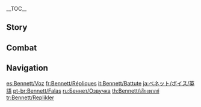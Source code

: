 {{CharacterTabs}}
{{LanguageTabs}}
__TOC__
==Story==
{{VO/Story
|character           = Bennett

|vo_01_01_title      = Hello
|vo_01_01_file       = VO_{language}{character} Hello.ogg
|vo_01_01_tx         = This is your team? Cool... I like the vibe. I'm Bennett, leader of [[Benny's Adventure Team]]. Any chance we can team up? Please?

|vo_02_01_title      = Chat: Treasures
|vo_02_01_file       = VO_{language}{character} Chat - Treasures.ogg
|vo_02_01_tx         = Let's go find some treasure!
|vo_02_02_title      = Chat: Adventures
|vo_02_02_file       = VO_{language}{character} Chat - Adventures.ogg
|vo_02_02_tx         = No one's joined me on an adventure in ages. C'mon, let's go!
|vo_02_03_title      = Chat: Self-Deprecation
|vo_02_03_file       = VO_{language}{character} Chat - Self-Deprecation.ogg
|vo_02_03_tx         = "Good things come to those who don't wait around!" That's what they say, anyway. Knowing my luck, the opposite is probably true for me...

<!-- Weather -->
|vo_03_01_title      = When It Rains
|vo_03_01_file       = VO_{language}{character} When It Rains.ogg
|vo_03_01_tx         = It always rains when I go on an adventure.
|vo_03_02_title      = When Thunder Strikes
|vo_03_02_file       = VO_{language}{character} When Thunder Strikes.ogg
|vo_03_02_tx         = Don't stand too close to me, or you might get hit by lightning too.
|vo_03_03_title      = When the Sun Is Out
|vo_03_03_file       = VO_{language}{character} When the Sun Is Out.ogg
|vo_03_03_tx         = Weather's not bad today... Oh crud, I jinxed it! Now it's bound to rain.
|vo_03_04_title      = When the Wind Is Blowing
|vo_03_04_file       = VO_{language}{character} When the Wind Is Blowing.ogg
|vo_03_04_tx         = Careful! In this kind of wind, it's easy to get hit in the head by flying rocks.

|vo_04_01_title      = Good Morning
|vo_04_01_file       = VO_{language}{character} Good Morning.ogg
|vo_04_01_tx         = Morning! Where's the adventure at today?
|vo_04_02_title      = Good Afternoon
|vo_04_02_file       = VO_{language}{character} Good Afternoon.ogg
|vo_04_02_tx         = I brought a sandwich. You want some? I'll give you hal- *choking* *spluttering* ...Phew. Sorry, nearly choked to death there!
|vo_04_03_title      = Good Evening
|vo_04_03_file       = VO_{language}{character} Good Evening.ogg
|vo_04_03_tx         = Hey, wanna go talk to my dads for a bit? They tell the best adventure stories!
|vo_04_04_title      = Good Night
|vo_04_04_file       = VO_{language}{character} Good Night.ogg
|vo_04_04_tx         = You're headed off? Cool. It was awesome adventuring with you. We should totally do it again!

|vo_05_01_title      = About {name}: Adventure Team
|vo_05_01_file       = VO_{language}{character} About {character} - Adventure Team.ogg
|vo_05_01_tx         = I'm the leader of Benny's Adventure Team &mdash; a rising star in the [[Mondstadt]] [[Adventurers' Guild]]! ...Where are the others? Ah, haha, they're all on leave right now.
|vo_05_02_title      = About {name}: Bad Luck
|vo_05_02_file       = VO_{language}{character} About {character} - Bad Luck.ogg
|vo_05_02_tx         = Eh, it's not as bad as you've heard! Everyone falls into a trapper's pit or gets hit on the head by a falling tree now and then, right?

|vo_06_01_title      = About Us: Teammates
|vo_06_01_file       = VO_{language}{character} About Us - Teammates.ogg
|vo_06_01_tx         = Hahaha, you wish! Benny's Adventure Team has had no vacancies in ages... I mean, you must be spoiled for choice, right? Why'd you wanna join the unluckiest adventurer alive, anyway?

|vo_06_02_title      = About Us: Division of Labor
|vo_06_02_friendship = 6
|vo_06_02_file       = VO_{language}{character} About Us - Division of Labor.ogg
|vo_06_02_tx         = From now on, I'll distract the monsters and set off the traps while you grab the treasure. Sound good? ...You don't like it? Oh &mdash; don't worry about me getting injured! It's what I'm best at... And for you, it would be my pleasure!

|vo_06_03_title      = About Us: Dangerous Places
|vo_06_03_friendship = 6
|vo_06_03_file       = VO_{language}{character} About Us - Dangerous Places.ogg
|vo_06_03_tx         = I think I get why you teamed up with me now. It's 'cause we're the same, you and I &mdash; we both like that adrenaline rush you get from being in dangerous situations. That's what makes adventuring so addictive!

|vo_07_01_title      = About the [[Vision]]
|vo_07_01_friendship = 4
|vo_07_01_file       = VO_{language}{character} About the Vision.ogg
|vo_07_01_tx         = Getting recognized by the gods was the last thing I expected, seeing as how I'm so unlucky all the time. But if the gods haven't given up on me, I guess that means I shouldn't give up on me either.

|vo_07_02_title      = Something to Share
|vo_07_02_file       = VO_{language}{character} Something to Share.ogg
|vo_07_02_tx         = Do you wanna come and see the view of Mondstadt from above some time? It's real pretty at night, when the city's all lit up and you can see the moon reflected on [[Cider Lake]]... Huh? From where? Haha, well, there was this one time when I got picked up by a tornado and ended up on this cliff way up high&mdash; Not interested? Oh, okay then, never mind.

|vo_07_03_title      = Interesting Things
|vo_07_03_file       = VO_{language}{character} Interesting Things.ogg
|vo_07_03_tx         = I actually quite like [[cabbage]]. It's not much to look at, but you can't imagine a world without it. You can grow it anywhere, it goes with everything, and the flavor never gets in the way. I dunno, there's something... nice about being ordinary.

|vo_08_01_title      = About [[Barbara]]
|vo_08_01_friendship = 4
|vo_08_01_file       = VO_{language}{character} About Barbara.ogg
|vo_08_01_tx         = She's the best singer and dancer out there! I always go to watch her in concert after an adventure goes south &mdash; it really lifts my mood, chanting along with all the other fans, cheering her on. It's really kinda magical! It's no wonder she's so popular... Boy, if I had even half her popularity as leader of my adventure team...
|vo_08_01_mention    = Barbara

|vo_08_02_title      = About [[Klee]]
|vo_08_02_friendship = 4
|vo_08_02_file       = VO_{language}{character} About Klee.ogg
|vo_08_02_tx         = She's a cute kid... but I have to keep my distance. Whenever she plays with me, her bombs always end up going off... It's not so much me I'm worried about, it would just be awful if something happened to Klee. The [[Knights of Favonius]] would never forgive me, that's for sure.
|vo_08_02_mention    = Klee

|vo_08_03_title      = About [[Fischl]]
|vo_08_03_friendship = 4
|vo_08_03_file       = VO_{language}{character} About Fischl.ogg
|vo_08_03_tx         = Oh yeah, the Prinzessin der Verurteilung from the world beyond! She's amazing. I keep asking her if we can go adventuring in her [[Immernachtreich|home world]] together, but each time I bring it up she sort of avoids the topic... She's probably just worried about my safety. Her home world sounds like a dangerous place, for sure.
|vo_08_03_mention    = Fischl

|vo_08_04_title      = About [[Jean]]
|vo_08_04_friendship = 4
|vo_08_04_file       = VO_{language}{character} About Jean.ogg
|vo_08_04_tx         = I keep meaning to ask Master Jean for some help with the Mondstadt Adventurers' Guild, but I don't know how to go about it. The Guild doesn't have as many rules and regulations as the Knights of Favonius, the dads and I are pretty laid back about everything. Pretty sure that attitude wouldn't fly with Jean though... I guess I should read up on the Knights' etiquette or something?
|vo_08_04_mention    = Jean

|vo_08_05_title      = About [[Varka]]
|vo_08_05_friendship = 4
|vo_08_05_file       = VO_{language}{character} About Varka.ogg
|vo_08_05_tx         = He's my role model! Talk about team leaders &mdash; he's the Grand Master! Leads the whole darn Knights of Favonius! How incredible do you have to be to do that!? Recently, though, I've been thinking that having a smaller Adventure Team isn't such a bad thing after all. I mean, if things got too busy in the team, I'd have no time to look after all my dads in the guild, would I? Yeah... Yeah, things are fine the way they are.
|vo_08_05_actualtx   = He's my role model! Talk about team leaders &mdash; he's the Grand Master! Leads the whole darn Knights of Favonius! How incredible do you have to be to do that!? Recently, though, I've been thinking that having a smaller Adventure Team isn't such a bad thing after all. I mean, if things got too busy in the team, I'd have no time to look after my dads in the guild, would I? Yeah... Yeah, things are fine the way they are.
|vo_08_05_mention    = Varka

|vo_08_06_title      = About [[Razor]]
|vo_08_06_friendship = 4
|vo_08_06_file       = VO_{language}{character} About Razor.ogg
|vo_08_06_tx         = [[Wolvendom]] guy! Looks a little on the feral side... doesn't talk much... but he's alright! We both love eating meat, so we got that in common. I sometimes cook some meat for him, and he teaches me how wolves communicate in return. Haha! You should join us next time!
|vo_08_06_mention    = Razor

|vo_08_07_title      = About [[Amber]]
|vo_08_07_friendship = 4
|vo_08_07_file       = VO_{language}{character} About Amber.ogg
|vo_08_07_tx         = Oh, I know who you mean. The girl who's always charging around all over the place. She's always off adventuring in the wild, just like me... But if you ever see her near a cooking pot, you'll soon find a cloud of thick black smoke blowing in your direction, followed by the smell of [[Outrider's Champion Steak!|burnt steak]]... Huh, maybe she was born unlucky too?
|vo_08_07_mention    = Amber

|vo_08_08_title      = About [[Noelle]]
|vo_08_08_friendship = 4
|vo_08_08_file       = VO_{language}{character} About Noelle.ogg
|vo_08_08_tx         = Noelle's someone I've been watching for a while. She's really talented, and extremely hardworking. But somehow she's still a maid &mdash; the Knights of Favonius still haven't made her a knight. It's a shame, don't you think? Boy, if she switched to the Adventurers' Guild, she'd easily be one of the best there is.
|vo_08_08_mention    = Noelle

|vo_09_01_title      = More About {name}: I
|vo_09_01_file       = VO_{language}{character} More About {character} - 01.ogg
|vo_09_01_tx         = Oh... you wanna know about me? Haha, I'm just your average adventurer. 'Cept I'm more unlucky than average. Anyway, I'm nothing compared to you &mdash; you're the star of all those legendary tales. What do I got to show for myself?

|vo_09_02_title      = More About {name}: II
|vo_09_02_friendship = 3
|vo_09_02_file       = VO_{language}{character} More About {character} - 02.ogg
|vo_09_02_tx         = "The dads..." That's how I refer to all the older adventurers in Mondstadt. Apparently, I was an orphan kid that they rescued from the most perilous situation ever. How cool is that? I have such terrible luck all the time, and yet I was rescued against the odds and survived all this time. It's a miracle if you ask me.

|vo_09_03_title      = More About {name}: III
|vo_09_03_friendship = 4
|vo_09_03_file       = VO_{language}{character} More About {character} - 03.ogg
|vo_09_03_tx         = You've, uh, noticed then... Heh. Yeah, Benny's Adventure Team has been me on my own for a long time now. Reason is, I have such bad luck that even the most benign of adventures end up turning into the adventure from hell, and no one wants to come with me... Do you feel the same way?

|vo_09_04_title      = More About {name}: IV
|vo_09_04_friendship = 5
|vo_09_04_file       = VO_{language}{character} More About {character} - 04.ogg
|vo_09_04_tx         = I was born unlucky. That's just the way it is, and I've lived with it so long now that I'm just used to it. But you know what? Maybe it's a good thing. It means I know that whatever luck I do have left is gonna run out sooner rather than later... so I'd better make the most of my life while it lasts. You know, go on plenty of adventures, meet loads of people... I mean, if I didn't live like that, I may never have even met you! Can you imagine? Haha!

|vo_09_05_title      = More About {name}: V
|vo_09_05_friendship = 6
|vo_09_05_file       = VO_{language}{character} More About {character} - 05.ogg
|vo_09_05_tx         = Time flies! We've been a team for a while now, haven't we? Anyway, I have a dream I wanna tell you about. Once the Mondstadt Adventurers' Guild becomes the biggest branch in [[Teyvat]], I wanna go adventuring all over the whole world! Benny's Adventure Team will be the greatest adventure team there ever was, because you and me are the greatest adventurers! ..."Since when?" Uh... I don't remember exactly when you signed onto Benny's Adventure Team. But whatever, it's just details, right?

|vo_10_01_title      = {name}'s Hobbies
|vo_10_01_file       = VO_{language}{character} Hobbies.ogg
|vo_10_01_tx         = I like all kinds of things, but most of all, I like adventures! One day I'm gonna find the most valuable treasure in the whole world, and then my dads can have a better life... and the Mondstadt Adventurers' Guild will be back in business!

|vo_10_02_title      = {name}'s Troubles
|vo_10_02_file       = VO_{language}{character} Troubles.ogg
|vo_10_02_tx         = Hmm... Well, if you really wanna know... When I have a bad day, I feel a bit glum. Like, it sucks when I come back empty-handed from an adventure, or when one of my dads' old injuries start acting up. But... they're just small things, really. After a good night's sleep I forget all about them. New day, new start! Haha!

|vo_10_03_title      = Favorite Food
|vo_10_03_file       = VO_{language}{character} Favorite Food.ogg
|vo_10_03_tx         = Meat! Meat is the best sustenance there is. [[Chicken-Mushroom Skewer]]s, [[Steak]]s, and [[Sweet Madame]]s are all my specialties. You won't go hungry if you come adventuring with me, that's for sure!

|vo_10_04_title      = Least Favorite Food
|vo_10_04_file       = VO_{language}{character} Least Favorite Food.ogg
|vo_10_04_tx         = You can't really afford to be picky as an adventurer. That said, I can't really handle spicy food. I find it hard to breathe after eating [[Jueyun Chili]]s, like the spice went right into my lungs. And there's no avoiding the diarrhea afterward... It's the devil's fruit, I say. Who knows where it came from?

<!-- Receiving a Gift -->
|vo_11_01_title      = Receiving a Gift: I
|vo_11_01_file       = VO Bennett Receiving a Gift - 01.ogg
|vo_11_01_tx         = Whoa, lucky me! Haha... Oh wait! Does that mean I just used all of my good luck for today...?

|vo_11_02_title      = Receiving a Gift: II
|vo_11_02_file       = VO Bennett Receiving a Gift - 02.ogg
|vo_11_02_tx         = Literally everything you cook ends up tasting amazing. Hehe, you're awesome!

|vo_11_03_title      = Receiving a Gift: III
|vo_11_03_file       = VO Bennett Receiving a Gift - 03.ogg
|vo_11_03_tx         = Oh no... my stomach hurts...

|vo_12_01_title      = Birthday
|vo_12_01_file       = VO_{language}{character} Birthday.ogg
|vo_12_01_tx         = Happy birthday! Best of luck in the year ahead. Don't worry, bad luck isn't contagious! As long as I'm around, it'll be drawn to me and not you, so you're safe.

|vo_13_01_title      = Feelings About Ascension: Intro
|vo_13_01_ascension  = 1
|vo_13_01_file       = VO_{language}{character} Feelings About Ascension - 01.ogg
|vo_13_01_tx         = I feel stronger in every sense! Just as unlucky as ever, though. Hehe.

|vo_13_02_title      = Feelings About Ascension: Building Up
|vo_13_02_ascension  = 2
|vo_13_02_file       = VO_{language}{character} Feelings About Ascension - 02.ogg
|vo_13_02_tx         = I'm catching up with you, [[Traveler]]! One step at a time.

|vo_13_03_title      = Feelings About Ascension: Climax
|vo_13_03_ascension  = 4
|vo_13_03_file       = VO_{language}{character} Feelings About Ascension - 03.ogg
|vo_13_03_tx         = Wow, check out all this power! How can I repay you, though? Hmm... Oh yeah! I know this Domain where there's a priceless treasure hidden somewhere inside! Let's go hit it up!

|vo_13_04_title      = Feelings About Ascension: Conclusion
|vo_13_04_ascension  = 6
|vo_13_04_file       = VO_{language}{character} Feelings About Ascension - 04.ogg
|vo_13_04_tx         = Thanks to your help, I should finally be able to keep everyone safe now. Hopefully, people's opinions of me will start to change. Once the unluckiest guy alive, with a million cuts and bruises to show it. Now, a dependable adventurer at long last! ...Heh, well, I&mdash;I can hope.
}}

==Combat==
{{Combat VO
|character           = Bennett

|skill_1_tx          = ''(Press)'' Hah!
|skill_2_file        = Elemental Skill 1 Step 1 03
|skill_2_tx          = ''(Press)'' Let's light it up!
|skill_3_file        = Elemental Skill 1 Step 2 01
|skill_3_tx          = ''(Hold Level 1)'' Get outta here!
|skill_4_file        = Elemental Skill 1 Step 2 02
|skill_4_tx          = ''(Hold Level 1)'' Haah!
|skill_5_file        = Elemental Skill 1 Step 3 01
|skill_5_tx          = ''(Hold Level 2)'' Take cover!
|skill_6_file        = Elemental Skill 1 Step 3 02
|skill_6_tx          = ''(Hold Level 2)'' Outta the way!
|skill_7_file        = Elemental Skill 1 02,Elemental Skill 1 Step 1 01,Elemental Skill 1 Step 1 02,Elemental Skill 1 Step 4 01

|burst_1_tx          = Everybody stand back!
|burst_2_tx          = I'm going in!
|burst_3_tx          = Teamwork is dreamwork!

|sprint-s_1_tx       = Adventure time!
|sprint-s_2_file     = Sprint Start 03
|sprint-s_2_tx       = Off we go!
|sprint-s_3_file     = Sprint Start 02

|glider_1_file       = Deploying Wind Glider 01,Deploying Wind Glider 02,Deploying Wind Glider 03

|chest_1_tx          = Now that's what I call treasure!
|chest_2_tx          = Even better than I imagined! It's my lucky day!
|chest_3_tx          = *chuckle* It's a miracle!

|low-hp_1_tx         = Shoot, I can't afford any more bandages...
|low-hp_2_tx         = Don't worry. I got this.
|low-hp_3_tx         = I always bounce back, just watch me...

|ally-low-hp_1_tx    = You're in over your head! Lemme try!
|ally-low-hp_2_tx    = Hey, pick on someone your own size!

|fallen_1_tx         = Benny's Adventure Team... I have failed you...
|fallen_2_tx         = This is just my luck...
|fallen_3_tx         = Couldn't break... the curse...

|hit-l_1_file        = Light Hit Taken 02
|hit-l_1_tx          = Didn't see that coming.
|hit-l_2_file        = Light Hit Taken 01,Light Hit Taken 03,Light Hit Taken 04,Light Hit Taken 05,Light Hit Taken 06

|hit-h_1_tx          = That's gonna hurt in the morning...
|hit-h_2_tx          = Why do they never miss?
|hit-h_3_file        = Heavy Hit Taken 03,Heavy Hit Taken 04,Heavy Hit Taken 05,Heavy Hit Taken 06

|join_1_tx           = Y&mdash;You want me on your team?
|join_2_tx           = I won't hold you back! ...Much.
|join_3_tx           = Gonna be epic!

|idle_1_actual_tx    = Benny's Adventure Team, assemble! ...Oh, or not.
|idle_2_actual_tx    = Oh, ow! Where did that come from?

|atk-l_1_file        = Light Attack 01,Light Attack 02,Light Attack 03,Light Attack 04,Light Attack 05,Light Attack 06,Light Attack 07

|atk-m_1_file        = Mid Attack 01,Mid Attack 02,Mid Attack 03

|atk-h_1_file        = Heavy Attack 01,Heavy Attack 02,Heavy Attack 03

|climb_1_file        = Climbing 01,Climbing 02,Climbing 03

|climb-b_1_file      = Climbing Breath 01,Climbing Breath 02,Climbing Breath 03

|jump_1_file         = Jumping 01,Jumping 02,Jumping 03,Jumping 04,Jumping 05
}}

==Navigation==
{{Character Navbox|VO}}

[[es:Bennett/Voz]]
[[fr:Bennett/Répliques]]
[[it:Bennett/Battute]]
[[ja:ベネット/ボイス/英語]]
[[pt-br:Bennett/Falas]]
[[ru:Беннет/Озвучка]]
[[th:Bennett/เสียงพากย์]]
[[tr:Bennett/Replikler]]